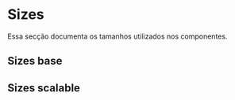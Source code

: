 
<Meta title="Tokens/Sizes" />

# Sizes

Essa secção documenta os tamanhos utilizados nos componentes.

## Sizes base

<DesignTokenDocBlock categoryName="Sizes - Base" />

## Sizes scalable

<DesignTokenDocBlock categoryName="Sizes - Scalable" />
